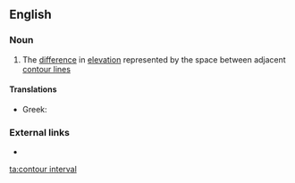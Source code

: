 ==English==

===Noun===
{{en-noun}}

# The [[difference]] in [[elevation]] represented by the space between adjacent [[contour line]]s

====Translations====
{{trans-top|elevation difference}}
* Greek: {{t|el|ισοδιάσταση|f}}
{{trans-mid}}
{{trans-bottom}}

===External links===
* {{pedialite|Contour line}}

[[ta:contour interval]]